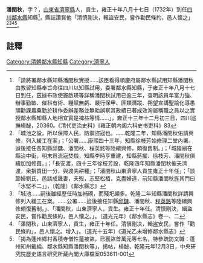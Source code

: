 {{明清人物信息框
| 姓名 = 潘閏秋
| 原名 = 
| 圖片名稱=  
| 圖片大小 = 220px
| 圖片說明 =  
| 最高職務 = [[四川|四川]][[鄰水縣知縣|鄰水縣知縣]]
| 國家 = 大清
| 爵位 =
| 籍貫 = [[山東省|山東省]][[濟寧縣|濟寧縣]]
| 族裔 =  
| 旗籍 =  
| 字號 =  
| 諡號 = 
| 出生日期 = 
| 出生地點 =
| 逝世日期 =  
| 逝世地點 = 
| 墓葬 = 
| 配偶 =  
| 親屬 =   
| 出身 = 
*  貢生
| 經歷 = 
| 著作 =  
*
*
*
}}
'''潘閏秋'''{{BD|？年||？年||}}，字？，[[山東省|山東省]][[濟寧縣|濟寧縣]]人，貢生，雍正十年八月十七日（1732年）到任[[四川|四川]][[鄰水縣|鄰水縣]]知縣<ref>「請將署鄰水縣知縣潘閏秋實授……該臣看得順慶府屬鄰水縣試用知縣潘閏秋由教習知縣奉旨命往四川以知縣試用，委署鄰水縣知縣，于雍正十年八月十七日到任，茲據布政使竇啟瑛等詳稱潘閏秋試用已逾三年，查明該員年富力強、辦事勤敏、催科有術、糧賦無虧、嚴行保甲、匪類潛蹤、朔望宣講聖諭化導愚頑勸課農桑勤於耕作委辦差務並無貽誤察其政績已著成效洵屬稱職之員以之實授鄰水縣知縣人地相宜實是裨益等情……」，雍正十三年十二月初三日，四川巡撫楊馝，20360。《清代吏治史料》《雍正朝内阁六科史书吏科》83</ref>，縣誌讚賞他「清慎剛決，輯盜安民，嘗作勸民條約，邑人懷之」<ref>「城池之設，所以保障人民，防禦盜宼也。……乾隆二年，知縣潘閏秋佑請興修，列入緩工在案」；「公署……康煕四十三年，知縣徐枝芳始修理二堂內署。迨後接任各知縣邱鏞、潘閏秋、程英銘等陸續興修，頗復舊制。」；「城隍廟在縣治中街，明末爲流宼焚燬，知縣李時亨重建，知縣蔣擢、徐枝芳、潘閏秋俱續加加修葺。」；「長安渡，四十三年徐枝芳設，乾隆四年知縣潘閏秋催夫濟渡，衆捐買田一分，與渡夫耕種」；「潘閏秋山東濟寧人貢生雍正十年任」；「談節婦劉氏，邑談成晟妻，夫歿，志堅松栢，克盡婦道，前知縣潘閏秋旌其門曰「氷堅不二」」，〔乾隆〕《鄰水縣志》</ref><ref>「城池……嗣後雖經歴任時加補砌，而殘圯頗多。乾隆二年知縣潘閏秋詳請興修列入緩工在案。……公署……迨後接任知縣[[邱鏞|邱鏞]]、潘閏秋、[[程英銘|程英銘]]等陸續興修頗復舊制。」、「潘閏秋，山東濟寧人，貢生。雍正十年任。清慎剛決，緝盜安民，嘗作勸民條約，邑人懐之。」。〔道光元年〕《鄰水縣志》卷一、二</ref><ref>「潘閏秋，山東濟寧人，貢生，雍正十年任。清愼剛决，輯盗安民，嘗作「勸民條約」，邑人懷之。增入」。〔道光十五年〕《道光乙未增修鄰水縣志》</ref><ref>「揭為蓬州鄉村香積寺僧性蓮被盜，已獲盜首萬元等七名，特參疏防文職：蓬州知州戴綸、鄰水縣知縣潘閏秋等」，揭帖，楊馝，乾隆元年12月3日，中央研究院歷史語言研究所藏內閣大庫檔案053611-001</ref>。
==註釋==
{{reflist}}
{{清朝人物小作品}}
{{鄰水縣知縣}}
[[Category:清朝鄰水縣知縣|Category:清朝鄰水縣知縣]]
[[Category:濟寧人|Category:濟寧人]]
